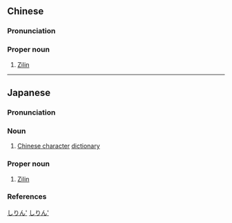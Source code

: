 ==Chinese==
{{zh-forms}}
{{wikipedia|lang=zh}}

===Pronunciation===
{{zh-pron
|m=Zìlín
|cat=pn
}}

===Proper noun===
{{zh-proper}}

# [[w:Zilin|Zilin]]

----

==Japanese==
{{wikipedia|lang=ja}}
{{ja-kanjitab|じ|りん|yomi=o}}

===Pronunciation===
{{ja-pron|yomi=o|じりん|acc=0|acc_ref=DJR}}

===Noun===
{{ja-noun|じりん}}

# [[Chinese character]] [[dictionary]]

===Proper noun===
{{ja-pos|proper|じりん}}

# [[w:Zilin|Zilin]]

===References===
<references/>

[[Category:ja:Lexicography|しりん']]
[[Category:ja:Reference works|しりん']]